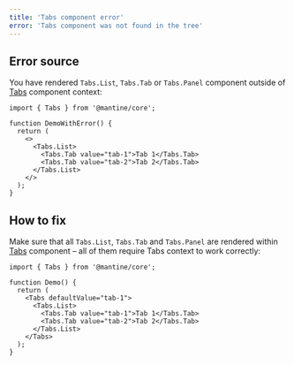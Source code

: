 ```yaml
---
title: 'Tabs component error'
error: 'Tabs component was not found in the tree'
---
```


## Error source

You have rendered `Tabs.List`, `Tabs.Tab` or `Tabs.Panel` component outside of [Tabs](/core/tabs/) component context:

```tsx
import { Tabs } from '@mantine/core';

function DemoWithError() {
  return (
    <>
      <Tabs.List>
        <Tabs.Tab value="tab-1">Tab 1</Tabs.Tab>
        <Tabs.Tab value="tab-2">Tab 2</Tabs.Tab>
      </Tabs.List>
    </>
  );
}
```

## How to fix

Make sure that all `Tabs.List`, `Tabs.Tab` and `Tabs.Panel` are rendered within [Tabs](/core/tabs/) component
– all of them require Tabs context to work correctly:

```tsx
import { Tabs } from '@mantine/core';

function Demo() {
  return (
    <Tabs defaultValue="tab-1">
      <Tabs.List>
        <Tabs.Tab value="tab-1">Tab 1</Tabs.Tab>
        <Tabs.Tab value="tab-2">Tab 2</Tabs.Tab>
      </Tabs.List>
    </Tabs>
  );
}
```
